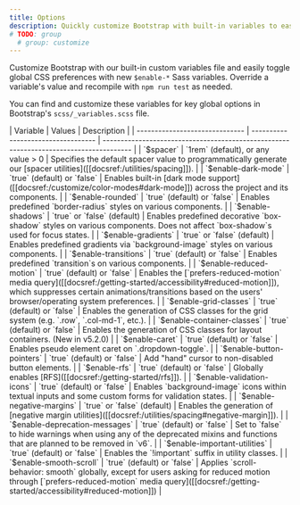 ```yaml
---
title: Options
description: Quickly customize Bootstrap with built-in variables to easily toggle global CSS preferences for controlling style and behavior.
# TODO: group
  # group: customize
---
```


Customize Bootstrap with our built-in custom variables file and easily toggle global CSS preferences with new `$enable-*` Sass variables. Override a variable's value and recompile with `npm run test` as needed.

You can find and customize these variables for key global options in Bootstrap's `scss/_variables.scss` file.

<BsTable class="table table-options">
| Variable                       | Values                             | Description                                                                            |
| ------------------------------ | ---------------------------------- | -------------------------------------------------------------------------------------- |
| `$spacer`                      | `1rem` (default), or any value > 0 | Specifies the default spacer value to programmatically generate our [spacer utilities]([[docsref:/utilities/spacing]]). |
| `$enable-dark-mode`            | `true` (default) or `false`        | Enables built-in [dark mode support]([[docsref:/customize/color-modes#dark-mode]]) across the project and its components. |
| `$enable-rounded`              | `true` (default) or `false`        | Enables predefined `border-radius` styles on various components. |
| `$enable-shadows`              | `true` or `false` (default)        | Enables predefined decorative `box-shadow` styles on various components. Does not affect `box-shadow`s used for focus states. |
| `$enable-gradients`            | `true` or `false` (default)        | Enables predefined gradients via `background-image` styles on various components. |
| `$enable-transitions`          | `true` (default) or `false`        | Enables predefined `transition`s on various components. |
| `$enable-reduced-motion`       | `true` (default) or `false`        | Enables the [`prefers-reduced-motion` media query]([[docsref:/getting-started/accessibility#reduced-motion]]), which suppresses certain animations/transitions based on the users' browser/operating system preferences. |
| `$enable-grid-classes`         | `true` (default) or `false`        | Enables the generation of CSS classes for the grid system (e.g. `.row`, `.col-md-1`, etc.). |
| `$enable-container-classes`    | `true` (default) or `false`        | Enables the generation of CSS classes for layout containers. (New in v5.2.0) |
| `$enable-caret`                | `true` (default) or `false`        | Enables pseudo element caret on `.dropdown-toggle`. |
| `$enable-button-pointers`      | `true` (default) or `false`        | Add "hand" cursor to non-disabled button elements. |
| `$enable-rfs`                  | `true` (default) or `false`        | Globally enables [RFS]([[docsref:/getting-started/rfs]]). |
| `$enable-validation-icons`     | `true` (default) or `false`        | Enables `background-image` icons within textual inputs and some custom forms for validation states. |
| `$enable-negative-margins`     | `true` or `false` (default)        | Enables the generation of [negative margin utilities]([[docsref:/utilities/spacing#negative-margin]]). |
| `$enable-deprecation-messages` | `true` (default) or `false`        | Set to `false` to hide warnings when using any of the deprecated mixins and functions that are planned to be removed in `v6`. |
| `$enable-important-utilities`  | `true` (default) or `false`        | Enables the `!important` suffix in utility classes. |
| `$enable-smooth-scroll`        | `true` (default) or `false`        | Applies `scroll-behavior: smooth` globally, except for users asking for reduced motion through [`prefers-reduced-motion` media query]([[docsref:/getting-started/accessibility#reduced-motion]]) |
</BsTable>
